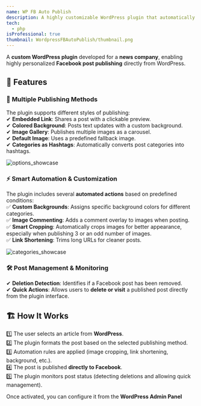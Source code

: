 ```yaml
---
name: WP FB Auto Publish
description: A highly customizable WordPress plugin that automatically publishes posts to a Facebook page.
tech: 
  - php
isProfessional: true
thumbnail: WordpressFBAutoPublish/thumbnail.png
---
```

A **custom WordPress plugin** developed for a **news company**, enabling highly personalized **Facebook post publishing** directly from WordPress.  

## 🚀 Features  

### 📢 **Multiple Publishing Methods**  
The plugin supports different styles of publishing:  
✔ **Embedded Link**: Shares a post with a clickable preview.  
✔ **Colored Background**: Posts text updates with a custom background.  
✔ **Image Gallery**: Publishes multiple images as a carousel.  
✔ **Default Image**: Uses a predefined fallback image.  
✔ **Categories as Hashtags**: Automatically converts post categories into hashtags.  

![options_showcase](../../assets/ProjectsImages/WordpressFBAutoPublish/configuration_showcase.png)

### ⚡ **Smart Automation & Customization**  
The plugin includes several **automated actions** based on predefined conditions:  
✅ **Custom Backgrounds**: Assigns specific background colors for different categories.  
✅ **Image Commenting**: Adds a comment overlay to images when posting.  
✅ **Smart Cropping**: Automatically crops images for better appearance, especially when publishing 3 or an odd number of images.  
✅ **Link Shortening**: Trims long URLs for cleaner posts.  

![categories_showcase](../../assets/ProjectsImages/WordpressFBAutoPublish/categories_showcase.png)

### 🛠️ **Post Management & Monitoring**  
✔ **Deletion Detection**: Identifies if a Facebook post has been removed.  
✔ **Quick Actions**: Allows users to **delete or visit** a published post directly from the plugin interface.  

## 🏗️ How It Works  

1️⃣ The user selects an article from **WordPress**.  
2️⃣ The plugin formats the post based on the selected publishing method.  
3️⃣ Automation rules are applied (image cropping, link shortening, background, etc.).  
4️⃣ The post is published **directly to Facebook**.  
5️⃣ The plugin monitors post status (detecting deletions and allowing quick management).  

Once activated, you can configure it from the **WordPress Admin Panel**